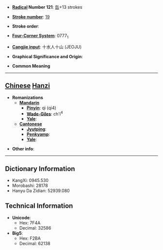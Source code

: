 * '''[[Wiktionary:Chinese radical index| Radical]] Number 121''': [[Wiktionary:Chinese radical index 缶|缶]]+13 strokes

* '''[[Wiktionary:Chinese total strokes index|Stroke number]]''': [[Wiktionary:Chinese total strokes index 19|19]]

* '''Stroke order''': 

* '''[[Wiktionary:Chinese four corner index|Four-Corner System]]''': 0777<sub>1</sub>

* '''[[Wiktionary:Chinese Cangjie index|Cangjie input]]''': 十水人十山 (JEOJU)

* '''Graphical Significance and Origin''': 

* '''Common Meaning'''

----

== [[Chinese]] [[Hanzi]] ==

* '''Romanizations'''
** '''[[Mandarin]]'''
*** '''[[Pinyin]]''': qì (qi4)
*** '''[[Wade-Giles]]''': ch'i<sup>4</sup>
*** '''[[Yale]]''': 
** '''[[Cantonese]]'''
*** '''[[Jyutping]]''':
*** '''[[Penkyamp]]''': 
*** '''[[Yale]]''': 

* '''Other info''': 

----

== Dictionary Information ==

* KangXi: 0945.530
* Morobashi: 28178
* Hanyu Da Zidian: 52939.080

== Technical Information ==

* '''Unicode''':
** Hex: 7F4A
** Decimal: 32586
* '''Big5''':
** Hex: F2BA
** Decimal: 62138